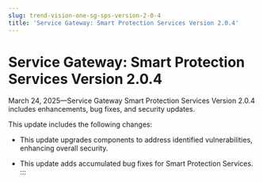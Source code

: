 ```yaml
---
slug: trend-vision-one-sg-sps-version-2-0-4
title: 'Service Gateway: Smart Protection Services Version 2.0.4'
---
```

# Service Gateway: Smart Protection Services Version 2.0.4

March 24, 2025—Service Gateway Smart Protection Services Version 2.0.4 includes enhancements, bug fixes, and security updates.

This update includes the following changes:

- This update upgrades components to address identified vulnerabilities, enhancing overall security.

- This update adds accumulated bug fixes for Smart Protection Services.
:::

